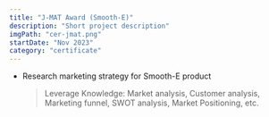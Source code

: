 ```yaml
---
title: "J-MAT Award (Smooth-E)"
description: "Short project description"
imgPath: "cer-jmat.png"
startDate: "Nov 2023"
category: "certificate"
---
```


- Research marketing strategy for Smooth-E product
  > Leverage Knowledge: Market analysis, Customer analysis, Marketing funnel, SWOT analysis, Market Positioning, etc.

